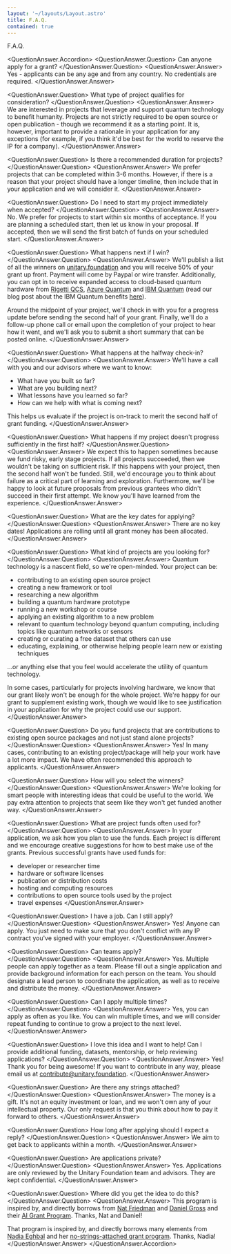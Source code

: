 ```yaml
---
layout: '~/layouts/Layout.astro'
title: F.A.Q.
contained: true
---
```



<PageIntro onlyTitle>
  F.A.Q.
</PageIntro>

<QuestionAnswer.Accordion>
<QuestionAnswer.Question>
  Can anyone apply for a grant?
</QuestionAnswer.Question>
<QuestionAnswer.Answer>
  Yes - applicants can be any age and from any country. No credentials are
  required.
</QuestionAnswer.Answer>

<QuestionAnswer.Question>
What type of project qualifies for consideration?
</QuestionAnswer.Question>
<QuestionAnswer.Answer>
We are interested in projects that leverage and support quantum technology to benefit humanity. Projects are not strictly required to be open source or open publication - though we recommend it as a starting point. It is, however, important to provide a rationale in your application for any exceptions (for example, if you think it'd be best for the world to reserve the IP for a company).
</QuestionAnswer.Answer>

<QuestionAnswer.Question>
Is there a recommended duration for projects?
</QuestionAnswer.Question>
<QuestionAnswer.Answer>
We prefer projects that can be completed within 3-6 months. However, if there is a reason that your project should have a longer timeline, then include that in your application and we will consider it.
</QuestionAnswer.Answer>

<QuestionAnswer.Question>
Do I need to start my project immediately when accepted?
</QuestionAnswer.Question>
<QuestionAnswer.Answer>
No. We prefer for projects to start within six months of acceptance. If you are planning a scheduled start, then let us know in your proposal. If accepted, then we will send the first batch of funds on your scheduled start.
</QuestionAnswer.Answer>

<QuestionAnswer.Question>
What happens next if I win?
</QuestionAnswer.Question>
<QuestionAnswer.Answer>
We'll publish a list of all the winners on [unitary.foundation](https://unitary.foundation/) and you will receive 50% of your grant up front. Payment will come by Paypal or wire transfer. Additionally, you can opt in to receive expanded access to cloud-based quantum hardware from [Rigetti QCS](https://www.rigetti.com/), [Azure Quantum](https://azure.microsoft.com/en-us/services/quantum/#overview) and [IBM Quantum](https://www.ibm.com/quantum-computing/) (read our blog post about the IBM Quantum benefits [here](https://unitary.foundation/posts/ibmq_access.html)).

Around the midpoint of your project, we'll check in with you for a progress update before sending the second half of your grant. Finally, we'll do a follow-up phone call or email upon the completion of your project to hear how it went, and we'll ask you to submit a short summary that can be posted online.
</QuestionAnswer.Answer>

<QuestionAnswer.Question>
What happens at the halfway check-in?
</QuestionAnswer.Question>
<QuestionAnswer.Answer>
We'll have a call with you and our advisors where we want to know:

- What have you built so far?
- What are you building next?
- What lessons have you learned so far?
- How can we help with what is coming next?

This helps us evaluate if the project is on-track to merit the second half of grant funding.
</QuestionAnswer.Answer>

<QuestionAnswer.Question>
What happens if my project doesn't progress sufficiently in the first half?
</QuestionAnswer.Question>
<QuestionAnswer.Answer>
We expect this to happen sometimes because we fund risky, early stage projects. If all projects succeeded, then we wouldn't be taking on sufficient risk. If this happens with your project, then the second half won't be funded. Still, we'd encourage you to think about failure as a critical part of learning and exploration. Furthermore, we'll be happy to look at future proposals from previous grantees who didn't succeed in their first attempt. We know you'll have learned from the experience.
</QuestionAnswer.Answer>

<QuestionAnswer.Question>
What are the key dates for applying?
</QuestionAnswer.Question>
<QuestionAnswer.Answer>
There are no key dates! Applications are rolling until all grant money has been allocated.
</QuestionAnswer.Answer>

<QuestionAnswer.Question>
What kind of projects are you looking for?
</QuestionAnswer.Question>
<QuestionAnswer.Answer>
Quantum technology is a nascent field, so we're open-minded. Your project can be:

- contributing to an existing open source project
- creating a new framework or tool
- researching a new algorithm
- building a quantum hardware prototype
- running a new workshop or course
- applying an existing algorithm to a new problem
- relevant to quantum technology beyond quantum computing, including topics like quantum networks or sensors
- creating or curating a free dataset that others can use
- educating, explaining, or otherwise helping people learn new or existing techniques

…or anything else that you feel would accelerate the utility of quantum technology.

In some cases, particularly for projects involving hardware, we know that our grant likely won't be enough for the whole project. We're happy for our grant to supplement existing work, though we would like to see justification in your application for why the project could use our support.
</QuestionAnswer.Answer>

<QuestionAnswer.Question>
Do you fund projects that are contributions to existing open source packages and not just stand alone projects?
</QuestionAnswer.Question>
<QuestionAnswer.Answer>
Yes! In many cases, contributing to an existing project/package will help your work have a lot more impact. We have often recommended this approach to applicants.
</QuestionAnswer.Answer>

<QuestionAnswer.Question>
How will you select the winners?
</QuestionAnswer.Question>
<QuestionAnswer.Answer>
We're looking for smart people with interesting ideas that could be useful to the world. We pay extra attention to projects that seem like they won't get funded another way.
</QuestionAnswer.Answer>

<QuestionAnswer.Question>
What are project funds often used for?
</QuestionAnswer.Question>
<QuestionAnswer.Answer>
In your application, we ask how you plan to use the funds. Each project is different and we encourage creative suggestions for how to best make use of the grants. Previous successful grants have used funds for:

- developer or researcher time
- hardware or software licenses
- publication or distribution costs
- hosting and computing resources
- contributions to open source tools used by the project
- travel expenses
</QuestionAnswer.Answer>

<QuestionAnswer.Question>
I have a job. Can I still apply?
</QuestionAnswer.Question>
<QuestionAnswer.Answer>
Yes! Anyone can apply. You just need to make sure that you don't conflict with any IP contract you've signed with your employer.
</QuestionAnswer.Answer>

<QuestionAnswer.Question>
Can teams apply?
</QuestionAnswer.Question>
<QuestionAnswer.Answer>
Yes. Multiple people can apply together as a team. Please fill out a single application and provide background information for each person on the team. You should designate a lead person to coordinate the application, as well as to receive and distribute the money.
</QuestionAnswer.Answer>

<QuestionAnswer.Question>
Can I apply multiple times?
</QuestionAnswer.Question>
<QuestionAnswer.Answer>
Yes, you can apply as often as you like. You can win multiple times, and we will consider repeat funding to continue to grow a project to the next level.
</QuestionAnswer.Answer>

<QuestionAnswer.Question>
I love this idea and I want to help! Can I provide additional funding, datasets, mentorship, or help reviewing applications?
</QuestionAnswer.Question>
<QuestionAnswer.Answer>
Yes! Thank you for being awesome! If you want to contribute in any way, please email us at [contribute@unitary.foundation](mailto:contribute@unitary.foundation).
</QuestionAnswer.Answer>

<QuestionAnswer.Question>
Are there any strings attached?
</QuestionAnswer.Question>
<QuestionAnswer.Answer>
The money is a gift. It's not an equity investment or loan, and we won't own any of your intellectual property. Our only request is that you think about how to pay it forward to others.
</QuestionAnswer.Answer>

<QuestionAnswer.Question>
How long after applying should I expect a reply?
</QuestionAnswer.Question>
<QuestionAnswer.Answer>
We aim to get back to applicants within a month.
</QuestionAnswer.Answer>

<QuestionAnswer.Question>
Are applications private?
</QuestionAnswer.Question>
<QuestionAnswer.Answer>
Yes. Applications are only reviewed by the Unitary Foundation team and advisors. They are kept confidential.
</QuestionAnswer.Answer>

<QuestionAnswer.Question>
Where did you get the idea to do this?
</QuestionAnswer.Question>
<QuestionAnswer.Answer>
This program is inspired by, and directly borrows from [Nat Friedman](https://twitter.com/natfriedman) and [Daniel Gross](https://twitter.com/danielgross) and their [AI Grant Program](https://aigrant.org/). Thanks, Nat and Daniel!

That program is inspired by, and directly borrows many elements from [Nadia Eghbal](https://twitter.com/nayafia) and her [no-strings-attached grant program](https://medium.com/@nayafia/5-000-no-strings-attached-9e7b95d33e50). Thanks, Nadia!
</QuestionAnswer.Answer>
</QuestionAnswer.Accordion>
